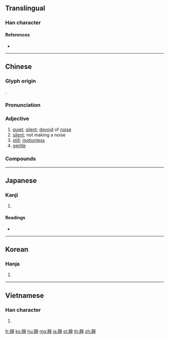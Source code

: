 {{character info/new}}
{{also|静}}
==Translingual==

===Han character===
{{Han char|rn=174|rad=靑|as=08|sn=16|four=52257|canj=QBBSD|ids=⿰青爭}}

====References====
* {{Han ref|kx=1382.030|dkj=42578|dj=1893.130|hdz=64049.011|uh=975C|ud=38748|bh=C052|bd=49234}}

----

==Chinese==
{{zh-forms|s=静}}

===Glyph origin===
{{Han etym}}
{{Han compound|青|爭|ls=psc|c1=s|c2=p}}.

===Pronunciation===
{{zh-pron
|m=jìng
|c=zing6
|h=pfs=chhin
|md=sâng/cêng
|md_note=sâng - vernacular (“to stop making noise; to stop crying”); cêng - literary
|mn=chēng/chīⁿ
|w=3xxin
|mc=y
|oc=y
|cat=a
}}

===Adjective===
{{zh-adj}}

# [[quiet]]; [[silent]]; [[devoid]] of [[noise]]
# [[silent]]; not making a noise
# [[still]]; [[motionless]]
# [[gentle]]

===Compounds===
{{zh-der|靜場|靜電|靜電感應|靜電計|靜觀|靜候|靜寂|靜脈|靜脈曲張|靜脈注射|靜謐|靜摩擦|靜默|靜穆|靜僻|靜悄悄|靜思|靜態|靜聽|靜物|靜心|靜養|靜幽幽|靜園|靜止|靜坐|不見動靜|主靜|僻靜|入靜|冷靜|動靜|口靜|呂靜|啞默悄靜|壓靜|夜深人靜|夜闌人靜|夜靜更深|夜靜更長|夜靜更闌|大靜脈|嫻靜|安安靜靜|安靜|安靜自在|寂靜|寧靜|平心靜氣|平靜|平風靜浪|幽靜|強作鎮靜|心平靜氣|心靜|恬靜|恭儉靜一|息心靜氣|息靜|態度冷靜|文靜|更深人靜|更深夜靜|更闌人靜|林無靜樹|沉靜|沉靜少言|浪恬波靜|浪靜風恬|清靜|清靜寡欲|清靜無為|研精靜慮|禁暴靜亂|肅靜|肺靜脈|虛靜|謐靜|貞靜|郎靜山|鎮靜|鎮靜劑|門靜脈|開靜|閑靜|靜修|靜力平衡|靜女|靜守|靜宜園|靜宜大學|靜室|靜岡|靜巉巉|靜待|靜悄|靜態說|靜摩擦力|靜明園|靜極思動|靜水|靜淵|靜物畫|靜磁力|靜美|靜脈瘤|靜脈血|靜舍|靜落落|靜蕩蕩|靜觀其變|靜言|靜謐無聲|靜辦|靜靜兒|靜靜的|靜鞭|頸靜脈|風平浪靜|風恬浪靜|風靜|風靜浪平|養靜|鬧中取靜|鴉默雀靜}}

----

==Japanese==

===Kanji===
{{ja-kanji|grade=|rs=靑08}}

# {{defn|lang=ja|sort=靑08}}

====Readings====
* {{ja-readings|on=[[せい]] (sei), [[じょう]] (jō)|kun=[[しずか]] (shizuka)}}

----

==Korean==

===Hanja===
{{ko-hanja|hangeul=정|eumhun=|rv=jeong|mr=chŏng|y=ceng}}

# {{defn|lang=ko|sort=靑08}}

----

==Vietnamese==

===Han character===
{{vi-hantu|[[tĩnh]]|rs=靑08}}

# {{defn|lang=vi|sort=靑08}}

[[fr:靜]]
[[ko:靜]]
[[hu:靜]]
[[mg:靜]]
[[ja:靜]]
[[pl:靜]]
[[th:靜]]
[[zh:靜]]